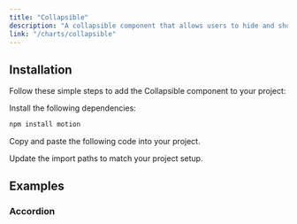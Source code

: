 ```yaml
---
title: "Collapsible"
description: "A collapsible component that allows users to hide and show content."
link: "/charts/collapsible"
---
```


<ComponentPreview name="collapsible-demo" />

## Installation

Follow these simple steps to add the Collapsible component to your project:

<Steps>

<Step>Install the following dependencies:</Step>

```bash
npm install motion
```

<Step>Copy and paste the following code into your project.</Step>

<CollapsibleSource name="collapsible" path="components/ui/collapsible.tsx" />

<Step>Update the import paths to match your project setup.</Step>

</Steps>

## Examples

### Accordion

<ComponentPreview name="collapsible-accordion" />

